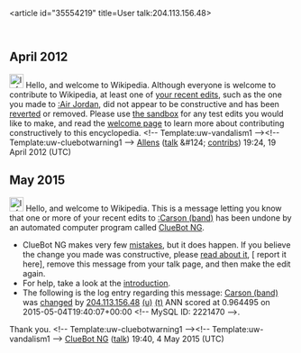 <article id="35554219" title=User talk:204.113.156.48>
	<talkpage id="35554219" title="User talk:204.113.156.48">

== April 2012 ==
[[File:Information.svg|25px|alt=|link=]] Hello, and welcome to Wikipedia. Although everyone is welcome to contribute to Wikipedia, at least one of [[Special:Contributions/204.113.156.48|your recent edits]], such as the one you made to [[:Air Jordan]], did not appear to be constructive and has been [[Help:Reverting|reverted]] or removed. Please use [[Wikipedia:Sandbox|the sandbox]] for any test edits you would like to make, and read the [[Wikipedia:Welcoming committee/Welcome to Wikipedia|welcome page]] to learn more about contributing constructively to this encyclopedia. &lt;!-- Template:uw-vandalism1 --&gt;&lt;!-- Template:uw-cluebotwarning1 --&gt;  [[User:Allens|Allens]] ([[User_talk:Allens|talk]] &amp;#124; [[Special:Contributions/Allens|contribs]]) 19:24, 19 April 2012 (UTC)

== May 2015 ==
[[File:Information.svg|left|25px|alt=]] Hello, and welcome to Wikipedia. This is a message letting you know that one or more of your recent edits to [[:Carson (band)]] has been undone by an automated computer program called [[User:ClueBot NG|ClueBot NG]].
{{clear}}
* ClueBot NG makes very few [[User:ClueBot NG#Information About False Positives|mistakes]], but it does happen. If you believe the change you made was constructive, please [[User:ClueBot NG#Information About False Positives|read about it]], [{{User:ClueBot NG/Warnings/FPReport|2221470}} report it here], remove this message from your talk page, and then make the edit again.
* For help, take a look at the [[Wikipedia:Introduction|introduction]].
* The following is the log entry regarding this message: [[Carson (band)]] was [http://en.wikipedia.org/w/index.php?title=Carson+%28band%29&amp;diff=660822618&amp;oldid=644769073 changed] by [[Special:Contributions/204.113.156.48|204.113.156.48]] [[User:204.113.156.48|(u)]] [[User talk:204.113.156.48|(t)]] ANN scored at 0.964495 on 2015-05-04T19:40:07+00:00 &lt;!-- MySQL ID: 2221470 --&gt;.
Thank you. &lt;!-- Template:uw-cluebotwarning1 --&gt;&lt;!-- Template:uw-vandalism1 --&gt; [[User:ClueBot NG|ClueBot NG]] ([[User talk:ClueBot NG|talk]]) 19:40, 4 May 2015 (UTC)
	</talkpage>
</article>